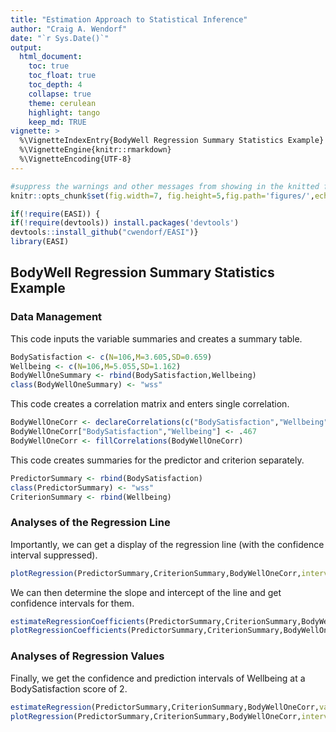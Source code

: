 ```yaml
---
title: "Estimation Approach to Statistical Inference"
author: "Craig A. Wendorf"
date: "`r Sys.Date()`"
output:
  html_document:
    toc: true
    toc_float: true
    toc_depth: 4
    collapse: true
    theme: cerulean
    highlight: tango
    keep_md: TRUE
vignette: >
  %\VignetteIndexEntry{BodyWell Regression Summary Statistics Example}
  %\VignetteEngine{knitr::rmarkdown}
  %\VignetteEncoding{UTF-8}
---
```


```r
#suppress the warnings and other messages from showing in the knitted file.
knitr::opts_chunk$set(fig.width=7, fig.height=5,fig.path='figures/',echo=TRUE,warning=FALSE,message=FALSE)
```

```r
if(!require(EASI)) {
if(!require(devtools)) install.packages('devtools')
devtools::install_github("cwendorf/EASI")}
library(EASI)
```

## BodyWell Regression Summary Statistics Example

### Data Management

This code inputs the variable summaries and creates a summary table.
```r
BodySatisfaction <- c(N=106,M=3.605,SD=0.659)
Wellbeing <- c(N=106,M=5.055,SD=1.162)
BodyWellOneSummary <- rbind(BodySatisfaction,Wellbeing)
class(BodyWellOneSummary) <- "wss"
```

This code creates a correlation matrix and enters single correlation.
```r
BodyWellOneCorr <- declareCorrelations(c("BodySatisfaction","Wellbeing"))
BodyWellOneCorr["BodySatisfaction","Wellbeing"] <- .467
BodyWellOneCorr <- fillCorrelations(BodyWellOneCorr)
```

This code creates summaries for the predictor and criterion separately.
```r
PredictorSummary <- rbind(BodySatisfaction)
class(PredictorSummary) <- "wss"
CriterionSummary <- rbind(Wellbeing)
```

### Analyses of the Regression Line

Importantly, we can get a display of the regression line (with the confidence interval suppressed).
```r
plotRegression(PredictorSummary,CriterionSummary,BodyWellOneCorr,interval="none",xlim=c(1,5))
```

We can then determine the slope and intercept of the line and get confidence intervals for them.
```r
estimateRegressionCoefficients(PredictorSummary,CriterionSummary,BodyWellOneCorr)
plotRegressionCoefficients(PredictorSummary,CriterionSummary,BodyWellOneCorr)
```

### Analyses of Regression Values

Finally, we get the confidence and prediction intervals of Wellbeing at a BodySatisfaction score of 2.
```r
estimateRegression(PredictorSummary,CriterionSummary,BodyWellOneCorr,value=2)
plotRegression(PredictorSummary,CriterionSummary,BodyWellOneCorr,interval="both",value=2,xlim=c(1,5))
```